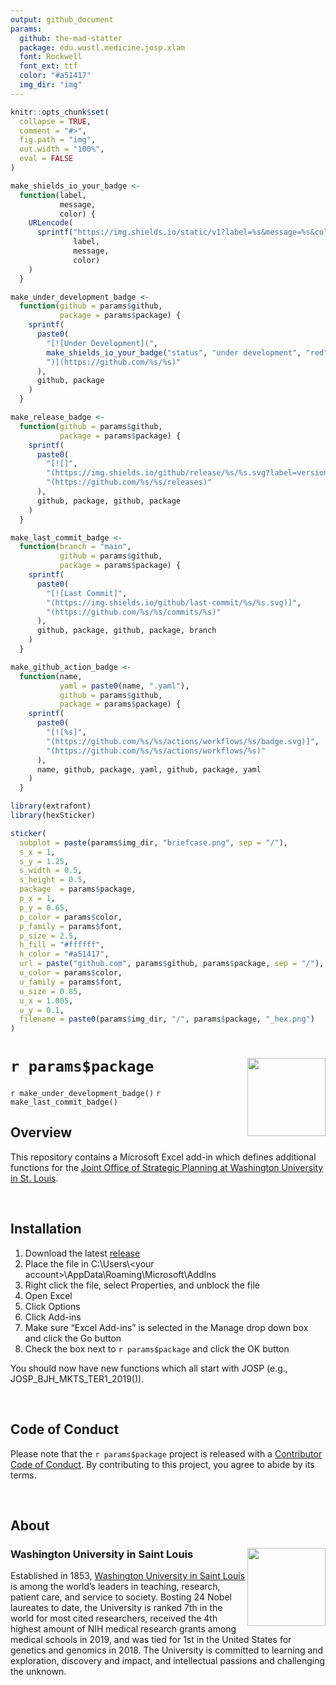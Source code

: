 ```yaml
---
output: github_document
params:
  github: the-mad-statter
  package: edu.wustl.medicine.josp.xlam
  font: Rockwell
  font_ext: ttf
  color: "#a51417"
  img_dir: "img"
---
```

  
<!-- README.md is generated from README.Rmd. Please edit that file -->
  
```r
knitr::opts_chunk$set(
  collapse = TRUE,
  comment = "#>",
  fig.path = "img",
  out.width = "100%",
  eval = FALSE
)

make_shields_io_your_badge <- 
  function(label,
           message,
           color) {
    URLencode(
      sprintf("https://img.shields.io/static/v1?label=%s&message=%s&color=%s", 
              label, 
              message, 
              color)
    )
  }

make_under_development_badge <- 
  function(github = params$github, 
           package = params$package) {
    sprintf(
      paste0(
        "[![Under Development](",
        make_shields_io_your_badge("status", "under development", "red"), 
        ")](https://github.com/%s/%s)"
      ), 
      github, package
    )
  }

make_release_badge <- 
  function(github = params$github, 
           package = params$package) {
    sprintf(
      paste0(
        "[![]",
        "(https://img.shields.io/github/release/%s/%s.svg?label=version)]",
        "(https://github.com/%s/%s/releases)"
      ), 
      github, package, github, package
    )
  }

make_last_commit_badge <- 
  function(branch = "main", 
           github = params$github, 
           package = params$package) {
    sprintf(
      paste0(
        "[![Last Commit]",
        "(https://img.shields.io/github/last-commit/%s/%s.svg)]",
        "(https://github.com/%s/%s/commits/%s)"
      ), 
      github, package, github, package, branch
    )
  }

make_github_action_badge <- 
  function(name, 
           yaml = paste0(name, ".yaml"), 
           github = params$github, 
           package = params$package) {
    sprintf(
      paste0(
        "[![%s]",
        "(https://github.com/%s/%s/actions/workflows/%s/badge.svg)]", 
        "(https://github.com/%s/%s/actions/workflows/%s)"
      ), 
      name, github, package, yaml, github, package, yaml
    )
  }
```

```r
library(extrafont)
library(hexSticker)

sticker(
  subplot = paste(params$img_dir, "briefcase.png", sep = "/"), 
  s_x = 1, 
  s_y = 1.25, 
  s_width = 0.5, 
  s_height = 0.5, 
  package  = params$package, 
  p_x = 1, 
  p_y = 0.65, 
  p_color = params$color, 
  p_family = params$font, 
  p_size = 2.5, 
  h_fill = "#ffffff", 
  h_color = "#a51417", 
  url = paste("github.com", params$github, params$package, sep = "/"),
  u_color = params$color, 
  u_family = params$font, 
  u_size = 0.85, 
  u_x = 1.005, 
  u_y = 0.1,
  filename = paste0(params$img_dir, "/", params$package, "_hex.png")
)
```

# `r params$package` <img src="`r params$img_dir`/`r params$package`_hex.png" align="right" width="125px" />

<!-- badges: start -->
`r make_under_development_badge()`
`r make_last_commit_badge()`
<!-- badges: end -->
  
## Overview

This repository contains a Microsoft Excel add-in which defines additional functions for the [Joint Office of Strategic Planning at Washington University in St. Louis](https://medicine.wustl.edu/josp/).

<br />
  
## Installation
  
1. Download the latest [release](https://github.com/`r params$github`/`r params$package`/releases)
2. Place the file in C:\\Users\\&lt;your account&gt;\\AppData\\Roaming\\Microsoft\\AddIns
3. Right click the file, select Properties, and unblock the file
4. Open Excel
5. Click Options
6. Click Add-ins
7. Make sure "Excel Add-ins" is selected in the Manage drop down box and click the Go button
8. Check the box next to `r params$package` and click the OK button

You should now have new functions which all start with JOSP (e.g., JOSP_BJH_MKTS_TER1_2019()).

<br />
  
## Code of Conduct
  
Please note that the `r params$package` project is released with a [Contributor Code of Conduct](https://contributor-covenant.org/version/2/0/CODE_OF_CONDUCT.html). By contributing to this project, you agree to abide by its terms.

<br />
  
## About
  
### Washington University in Saint Louis <img src="`r params$img_dir`/brookings_seal.png" align="right" width="125px"/>
  
Established in 1853, [Washington University in Saint Louis](https://www.wustl.edu) is among the world's leaders in teaching, research, patient care, and service to society. Bosting 24 Nobel laureates to date, the University is ranked 7th in the world for most cited researchers, received the 4th highest amount of NIH medical research grants among medical schools in 2019, and was tied for 1st in the United States for genetics and genomics in 2018. The University is committed to learning and exploration, discovery and impact, and intellectual passions and challenging the unknown.

